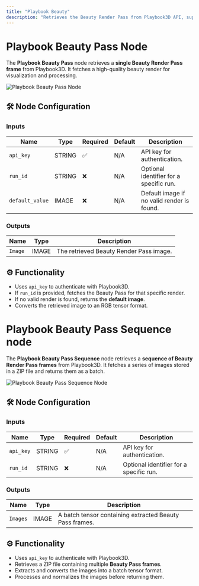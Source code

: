 ```yaml
---
title: "Playbook Beauty"
description: "Retrieves the Beauty Render Pass from Playbook3D API, supporting both single-frame and sequence modes."
---
```

# Playbook Beauty Pass Node

The **Playbook Beauty Pass** node retrieves a **single Beauty Render Pass frame** from Playbook3D. It fetches a high-quality beauty render for visualization and processing.

![](../../images/ComfyUI/playbook_beauty.png "Playbook Beauty Pass Node")

## 🛠️ Node Configuration

### **Inputs**
| Name         | Type   | Required | Default | Description |
|-------------|--------|----------|---------|--------------------------------|
| `api_key`   | STRING | ✅        | N/A     | API key for authentication. |
| `run_id`    | STRING | ❌        | N/A     | Optional identifier for a specific run. |
| `default_value` | IMAGE | ❌        | N/A     | Default image if no valid render is found. |

### **Outputs**
| Name     | Type   | Description |
|----------|--------|--------------------------------|
| `Image`  | IMAGE  | The retrieved Beauty Render Pass image. |

## ⚙️ Functionality

- Uses `api_key` to authenticate with Playbook3D.
- If `run_id` is provided, fetches the Beauty Pass for that specific render.
- If no valid render is found, returns the **default image**.
- Converts the retrieved image to an RGB tensor format.

# Playbook Beauty Pass Sequence node

The **Playbook Beauty Pass Sequence** node retrieves a **sequence of Beauty Render Pass frames** from Playbook3D. It fetches a series of images stored in a ZIP file and returns them as a batch.

![](../../images/ComfyUI/playbook_beauty_sequence.png "Playbook Beauty Pass Sequence Node")

## 🛠️ Node Configuration

### **Inputs**
| Name         | Type   | Required | Default | Description |
|-------------|--------|----------|---------|--------------------------------|
| `api_key`   | STRING | ✅        | N/A     | API key for authentication. |
| `run_id`    | STRING | ❌        | N/A     | Optional identifier for a specific run. |

### **Outputs**
| Name     | Type   | Description |
|----------|--------|--------------------------------|
| `Images` | IMAGE  | A batch tensor containing extracted Beauty Pass frames. |

## ⚙️ Functionality

- Uses `api_key` to authenticate with Playbook3D.
- Retrieves a ZIP file containing multiple **Beauty Pass frames**.
- Extracts and converts the images into a batch tensor format.
- Processes and normalizes the images before returning them.
